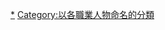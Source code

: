 {{wikipedia category|hidden=yes|container=yes}}
{{eponymous category}}

[[Category:政治人物|*]]
[[Category:以各職業人物命名的分類|Category:以各職業人物命名的分類]]